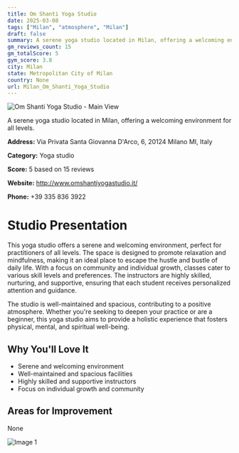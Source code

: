 ```yaml
---
title: Om Shanti Yoga Studio
date: 2025-03-08
tags: ["Milan", "atmosphere", "Milan"]  
draft: false
summary: A serene yoga studio located in Milan, offering a welcoming environment for all levels.
gm_reviews_count: 15
gm_totalScore: 5
gym_score: 3.8
city: Milan
state: Metropolitan City of Milan
country: None
url: Milan_Om_Shanti_Yoga_Studio
---
```


<div className="aspect-[16/9] relative my-8">
  <img 
    src="https://lh5.googleusercontent.com/p/AF1QipOq8TP0KCunuAcKpC-UQHvRMoNTnSM2gRSlRrn9=w1920-h1080-k-no"
    alt="Om Shanti Yoga Studio - Main View"
    className="object-cover absolute inset-0 w-full h-full rounded-lg"
  />
</div>

A serene yoga studio located in Milan, offering a welcoming environment for all levels.

**Address:** Via Privata Santa Giovanna D'Arco, 6, 20124 Milano MI, Italy

**Category:** Yoga studio

**Score:** 5 based on 15 reviews

**Website:** http://www.omshantiyogastudio.it/

**Phone:** +39 335 836 3922

# Studio Presentation

This yoga studio offers a serene and welcoming environment, perfect for practitioners of all levels. The space is designed to promote relaxation and mindfulness, making it an ideal place to escape the hustle and bustle of daily life. With a focus on community and individual growth, classes cater to various skill levels and preferences. The instructors are highly skilled, nurturing, and supportive, ensuring that each student receives personalized attention and guidance.

The studio is well-maintained and spacious, contributing to a positive atmosphere. Whether you're seeking to deepen your practice or are a beginner, this yoga studio aims to provide a holistic experience that fosters physical, mental, and spiritual well-being.

## Why You'll Love It

- Serene and welcoming environment
- Well-maintained and spacious facilities
- Highly skilled and supportive instructors
- Focus on individual growth and community

## Areas for Improvement

None

<div className="grid grid-cols-1 xl:grid-cols-2 gap-4 my-8">
<div className="aspect-[4/3] relative"><img src="https://streetviewpixels-pa.googleapis.com/v1/thumbnail?panoid=nt57pf_OOe_QKPzashj3Xg&cb_client=maps_sv.tactile.gps&w=203&h=100&yaw=113.84971&pitch=0&thumbfov=100" alt="Image 1" className="object-cover absolute inset-0 w-full h-full rounded-lg" /></div>
</div>
